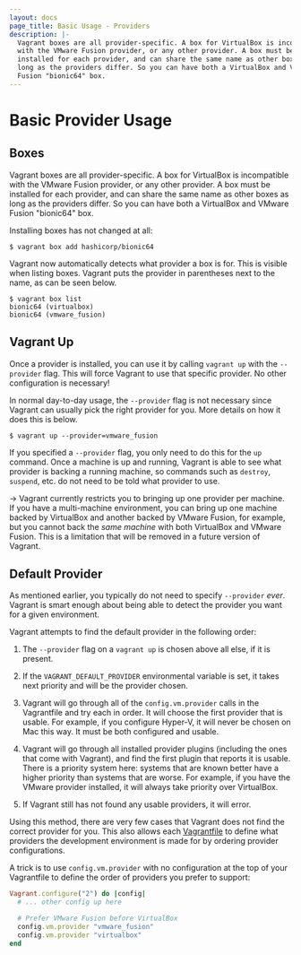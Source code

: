 ```yaml
---
layout: docs
page_title: Basic Usage - Providers
description: |-
  Vagrant boxes are all provider-specific. A box for VirtualBox is incompatible
  with the VMware Fusion provider, or any other provider. A box must be
  installed for each provider, and can share the same name as other boxes as
  long as the providers differ. So you can have both a VirtualBox and VMware
  Fusion "bionic64" box.
---
```


# Basic Provider Usage

## Boxes

Vagrant boxes are all provider-specific. A box for VirtualBox is incompatible
with the VMware Fusion provider, or any other provider. A box must be installed
for each provider, and can share the same name as other boxes as long
as the providers differ. So you can have both a VirtualBox and VMware Fusion
"bionic64" box.

Installing boxes has not changed at all:

```shell-session
$ vagrant box add hashicorp/bionic64
```

Vagrant now automatically detects what provider a box is for. This is
visible when listing boxes. Vagrant puts the provider in parentheses next
to the name, as can be seen below.

```shell-session
$ vagrant box list
bionic64 (virtualbox)
bionic64 (vmware_fusion)
```

## Vagrant Up

Once a provider is installed, you can use it by calling `vagrant up`
with the `--provider` flag. This will force Vagrant to use that specific
provider. No other configuration is necessary!

In normal day-to-day usage, the `--provider` flag is not necessary
since Vagrant can usually pick the right provider for you. More details
on how it does this is below.

```shell-session
$ vagrant up --provider=vmware_fusion
```

If you specified a `--provider` flag, you only need to do this for the
`up` command. Once a machine is up and running, Vagrant is able to
see what provider is backing a running machine, so commands such as
`destroy`, `suspend`, etc. do not need to be told what provider to use.

-> Vagrant currently restricts you to bringing up one provider per machine.
If you have a multi-machine environment, you can bring up one machine
backed by VirtualBox and another backed by VMware Fusion, for example, but you
cannot back the <em>same machine</em> with both VirtualBox and
VMware Fusion. This is a limitation that will be removed in a future
version of Vagrant.

## Default Provider

As mentioned earlier, you typically do not need to specify `--provider`
_ever_. Vagrant is smart enough about being able to detect the provider
you want for a given environment.

Vagrant attempts to find the default provider in the following order:

1. The `--provider` flag on a `vagrant up` is chosen above all else, if
   it is present.

2. If the `VAGRANT_DEFAULT_PROVIDER` environmental variable is set,
   it takes next priority and will be the provider chosen.

3. Vagrant will go through all of the `config.vm.provider` calls in the
   Vagrantfile and try each in order. It will choose the first provider
   that is usable. For example, if you configure Hyper-V, it will never
   be chosen on Mac this way. It must be both configured and usable.

4. Vagrant will go through all installed provider plugins (including the
   ones that come with Vagrant), and find the first plugin that reports
   it is usable. There is a priority system here: systems that are known
   better have a higher priority than systems that are worse. For example,
   if you have the VMware provider installed, it will always take priority
   over VirtualBox.

5. If Vagrant still has not found any usable providers, it will error.

Using this method, there are very few cases that Vagrant does not find the
correct provider for you. This also allows each
[Vagrantfile](/docs/vagrantfile/) to define what providers
the development environment is made for by ordering provider configurations.

A trick is to use `config.vm.provider` with no configuration at the top of
your Vagrantfile to define the order of providers you prefer to support:

```ruby
Vagrant.configure("2") do |config|
  # ... other config up here

  # Prefer VMware Fusion before VirtualBox
  config.vm.provider "vmware_fusion"
  config.vm.provider "virtualbox"
end
```
